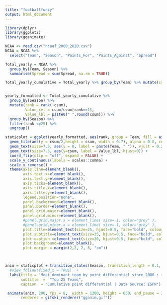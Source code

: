 ```yaml
---
title: "footballfunzy"
output: html_document
---
```



```r

library(dplyr)
library(ggplot2)     
library(gganimate)   

NCAA <- read.csv("ncaaf_2000_2020.csv")
NCAA = NCAA %>%
  select("Team", "Season", "Points_For", "Points_Against", "Spread")

Total_yearly = NCAA %>% 
  group_by(Team, Season) %>% 
  summarise(Spread = sum(Spread, na.rm = TRUE))

Total_yearly_cumulative = Total_yearly %>% group_by(Team) %>% mutate(csum = cumsum(Spread))


yearly_formatted <- Total_yearly_cumulative %>%
  group_by(Season) %>% 
  mutate(rank = rank(-csum),
         Value_rel = csum/csum[rank==1],
         Value_lbl = paste0(" ",round(csum))) %>%
  group_by(Season) %>%
  filter(rank <=25) %>%
  ungroup()

staticplot = ggplot(yearly_formatted, aes(rank, group = Team, fill = as.factor(Team), color = as.factor(Team))) +
  geom_tile(aes(y = csum/2,height = csum, width = 0.7), alpha = 0.8, color = NA) +
  geom_text(size=7.5, aes(y = 0, label = paste(Team, " ")), vjust = 0.2, hjust = 1) +
  geom_text(size=7.5, aes(y=csum, label = Value_lbl, hjust=0)) +
  coord_flip(clip = "off", expand = FALSE) +
  scale_y_continuous(labels = scales::comma) +
  scale_x_reverse() +
  theme(axis.line=element_blank(),
        axis.text.x=element_blank(),
        axis.text.y=element_blank(),
        axis.ticks=element_blank(),
        axis.title.x=element_blank(),
        axis.title.y=element_blank(),
        legend.position="none",
        panel.background=element_blank(),
        panel.border=element_blank(),
        panel.grid.major=element_blank(),
        panel.grid.minor=element_blank(),
        #panel.grid.major.x = element_line( size=.1, color="grey" ),
        #panel.grid.minor.x = element_line( size=.1, color="grey" ),
        plot.title=element_text(size=25, hjust=0.5, face="bold", colour="darkgreen", vjust=-1),
        plot.subtitle=element_text(size=25, hjust=0.5, face="bold", color="darkgreen"),
        plot.caption =element_text(size=20, hjust=0.5, face="bold", color="darkgreen"),
        plot.background=element_blank(),
        plot.margin = margin(2,2, 2, 8, "cm"))



anim = staticplot + transition_states(Season, transition_length = 0.1, state_length = 1) +
  #view_follow(fixed_x = TRUE)  +
  labs(title = 'Most dominant team by point differential since 2000 : {closest_state}',
       subtitle  =  "Top 25 Teams",
       caption  = "Cumulative point differential | Data Source: ESPN")

 animate(anim, 200, fps = 8,  width = 1200, height = 650, end_pause = 30,
       renderer = gifski_renderer("gganim.gif"))


```

